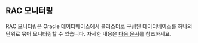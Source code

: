 ## RAC 모니터링

RAC 모니터링은 Oracle 데이터베이스에서 클러스터로 구성된 데이터베이스를 하나의 단위로 묶어 모니터링할 수 있습니다. 자세한 내용은 [다음 문서](rac-monitoring)를 참조하세요.